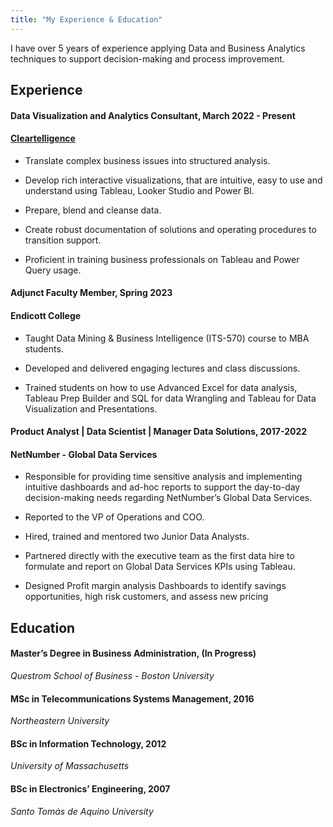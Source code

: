 ```yaml
---
title: "My Experience & Education"
---
```


I have over 5 years of experience applying Data and Business Analytics techniques to support decision-making and process improvement.

## **Experience**

#### **Data Visualization and Analytics Consultant,** March 2022 - Present 

#### [Cleartelligence](https://www.cleartelligence.com/)

-   Translate complex business issues into structured analysis.

-   Develop rich interactive visualizations, that are intuitive, easy to use and understand using Tableau, Looker Studio and Power BI.

-   Prepare, blend and cleanse data.

-   Create robust documentation of solutions and operating procedures to transition support.

-   Proficient in training business professionals on Tableau and Power Query usage.

#### **Adjunct Faculty Member,** Spring 2023 

#### Endicott College

-   Taught Data Mining & Business Intelligence (ITS-570) course to MBA students.

-   Developed and delivered engaging lectures and class discussions.

-   Trained students on how to use Advanced Excel for data analysis, Tableau Prep Builder and SQL for data Wrangling and Tableau for Data Visualization and Presentations.

#### **Product Analyst \| Data Scientist \| Manager Data Solutions,** 2017-2022 

#### NetNumber - Global Data Services

-   Responsible for providing time sensitive analysis and implementing intuitive dashboards and ad-hoc reports to support the day-to-day decision-making needs regarding NetNumber's Global Data Services.

-   Reported to the VP of Operations and COO.

-   Hired, trained and mentored two Junior Data Analysts.

-   Partnered directly with the executive team as the first data hire to formulate and report on Global Data Services KPIs using Tableau.

-   Designed Profit margin analysis Dashboards to identify savings opportunities, high risk customers, and assess new pricing

## **Education**

#### **Master's Degree in Business Administration,** (In Progress)

*Questrom School of Business - Boston University*

#### **MSc in Telecommunications Systems Management,** 2016

*Northeastern University*

#### **BSc in Information Technology,** 2012

*University of Massachusetts*

#### **BSc in Electronics' Engineering,** 2007

*Santo Tomás de Aquino University*
